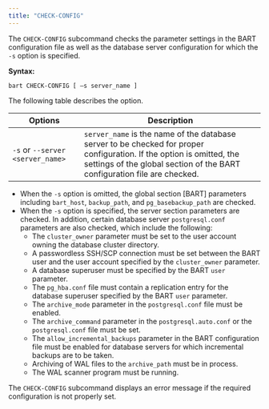 ```yaml
---
title: "CHECK-CONFIG"
---
```


<div id="check_config" class="registered_link"></div>

The `CHECK-CONFIG` subcommand checks the parameter settings in the BART configuration file as well as the database server configuration for which the `-s` option is specified.

**Syntax:**

`bart CHECK-CONFIG [ –s server_name ]`

The following table describes the option.

| Options                          | Description                                                                                                                                                                                       |
| -------------------------------- | ------------------------------------------------------------------------------------------------------------------------------------------------------------------------------------------------- |
| `-s` or `--server <server_name>` | `server_name` is the name of the database server to be checked for proper configuration. If the option is omitted, the settings of the global section of the BART configuration file are checked. |

-   When the `-s` option is omitted, the global section \[BART] parameters including `bart_host`, `backup_path`, and `pg_basebackup_path` are checked.
-   When the `-s` option is specified, the server section parameters are checked. In addition, certain database server `postgresql.conf` parameters are also checked, which include the following:
    -   The `cluster_owner` parameter must be set to the user account owning the database cluster directory.
    -   A passwordless SSH/SCP connection must be set between the BART user and the user account specified by the `cluster_owner` parameter.
    -   A database superuser must be specified by the BART `user` parameter.
    -   The `pg_hba.conf` file must contain a replication entry for the database superuser specified by the BART `user` parameter.
    -   The `archive_mode` parameter in the `postgresql.conf` file must be enabled.
    -   The `archive_command` parameter in the `postgresql.auto.conf` or the `postgresql.conf` file must be set.
    -   The `allow_incremental_backups` parameter in the BART configuration file must be enabled for database servers for which incremental backups are to be taken.
    -   Archiving of WAL files to the `archive_path` must be in process.
    -   The WAL scanner program must be running.

The `CHECK-CONFIG` subcommand displays an error message if the required configuration is not properly set.
